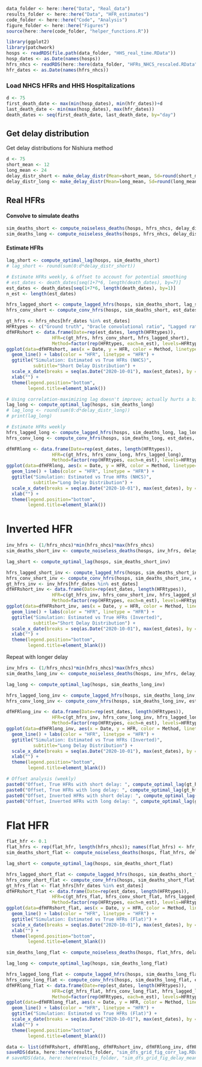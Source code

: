 ```r
data_folder <- here::here("Data", "Real_data")
results_folder <- here::here("Data", "HFR_estimates")
code_folder <- here::here("Code", "Analysis")
figure_folder <- here::here("Figures")
source(here::here(code_folder, "helper_functions.R"))

library(ggplot2)
library(patchwork)
hosps <- readRDS(file.path(data_folder, "HHS_real_time.RData"))
hosp_dates <- as.Date(names(hosps))
hfrs_nhcs <- readRDS(here::here(data_folder, "HFRs_NHCS_rescaled.RData"))
hfr_dates <- as.Date(names(hfrs_nhcs))

```



### Load NHCS HFRs and HHS Hospitalizations
```r
d <- 75
first_death_date <- max(min(hosp_dates), min(hfr_dates))+d
last_death_date <- min(max(hosp_dates), max(hfr_dates))
death_dates <- seq(first_death_date, last_death_date, by="day")
```


## Get delay distribution

Get delay distributions for Nishiura method

```r
d <- 75
short_mean <- 12
long_mean <- 24
delay_distr_short <- make_delay_distr(Mean=short_mean, Sd=round(short_mean*.9), d)
delay_distr_long <- make_delay_distr(Mean=long_mean, Sd=round(long_mean*.9), d)
```


## Real HFRs

#### Convolve to simulate deaths

```r
sim_deaths_short <- compute_noiseless_deaths(hosps, hfrs_nhcs, delay_distr_short, death_dates)
sim_deaths_long <- compute_noiseless_deaths(hosps, hfrs_nhcs, delay_distr_long, death_dates)
```

#### Estimate HFRs


```r
lag_short <- compute_optimal_lag(hosps, sim_deaths_short)
# lag_short <- round(sum(0:d*delay_distr_short))

# Estimate HFRs weekly, & offset to account for potential smoothing 
# est_dates <- death_dates[seq(1+7*6, length(death_dates), by=7)]
est_dates <- death_dates[seq(1+7*6, length(death_dates), by=1)]
n_est <- length(est_dates)
```


```r
hfrs_lagged_short <- compute_lagged_hfrs(hosps, sim_deaths_short, lag_short, w=1, dates=est_dates)
hfrs_conv_short <- compute_conv_hfrs(hosps, sim_deaths_short, est_dates, delay_distr_short, w=1)

gt_hfrs <- hfrs_nhcs[hfr_dates %in% est_dates]
HFRtypes <- c("Ground truth", "Oracle convolutional ratio", "Lagged ratio")
dfHFRshort <- data.frame(Date=rep(est_dates, length(HFRtypes)),
                 HFR=c(gt_hfrs, hfrs_conv_short, hfrs_lagged_short), 
                 Method=factor(rep(HFRtypes, each=n_est), levels=HFRtypes))
ggplot(data=dfHFRshort, aes(x = Date, y = HFR, color = Method, linetype=Method)) + 
  geom_line() + labs(color = "HFR", linetype = "HFR") + 
  ggtitle("Simulation: Estimated vs True HFRs (NHCS)",
          subtitle="Short Delay Distribution") +
  scale_x_date(breaks = seq(as.Date("2020-10-01"), max(est_dates), by = "3 months"), date_labels = "%b %Y") +
  xlab("") +
  theme(legend.position="bottom",
        legend.title=element_blank())


```


```r
# Using correlation-maximizing lag doesn't improve; actually hurts a bit
lag_long <- compute_optimal_lag(hosps, sim_deaths_long)
# lag_long <- round(sum(0:d*delay_distr_long))
# print(lag_long)

# Estimate HFRs weekly
hfrs_lagged_long <- compute_lagged_hfrs(hosps, sim_deaths_long, lag_long, w=1, dates=est_dates)
hfrs_conv_long <- compute_conv_hfrs(hosps, sim_deaths_long, est_dates, delay_distr_long, w=1)

dfHFRlong <- data.frame(Date=rep(est_dates, length(HFRtypes)),
                 HFR=c(gt_hfrs, hfrs_conv_long, hfrs_lagged_long), 
                 Method=factor(rep(HFRtypes, each=n_est), levels=HFRtypes))
ggplot(data=dfHFRlong, aes(x = Date, y = HFR, color = Method, linetype=Method)) + 
  geom_line() + labs(color = "HFR", linetype = "HFR") + 
  ggtitle("Simulation: Estimated vs True HFRs (NHCS)",
          subtitle="Long Delay Distribution") +
  scale_x_date(breaks = seq(as.Date("2020-10-01"), max(est_dates), by = "3 months"), date_labels = "%b %Y") +
  xlab("") +
  theme(legend.position="bottom",
        legend.title=element_blank())
```


# Inverted HFR


```r
inv_hfrs <- (1/hfrs_nhcs)*min(hfrs_nhcs)*max(hfrs_nhcs)
sim_deaths_short_inv <- compute_noiseless_deaths(hosps, inv_hfrs, delay_distr_short, death_dates)

lag_short <- compute_optimal_lag(hosps, sim_deaths_short_inv)

hfrs_lagged_short_inv <- compute_lagged_hfrs(hosps, sim_deaths_short_inv, lag_short, w=1, dates=est_dates)
hfrs_conv_short_inv <- compute_conv_hfrs(hosps, sim_deaths_short_inv, est_dates, delay_distr_short, w=1)
gt_hfrs_inv <- inv_hfrs[hfr_dates %in% est_dates]
dfHFRshort_inv <- data.frame(Date=rep(est_dates, length(HFRtypes)),
                 HFR=c(gt_hfrs_inv, hfrs_conv_short_inv, hfrs_lagged_short_inv), 
                 Method=factor(rep(HFRtypes, each=n_est), levels=HFRtypes))
ggplot(data=dfHFRshort_inv, aes(x = Date, y = HFR, color = Method, linetype=Method)) + 
  geom_line() + labs(color = "HFR", linetype = "HFR") + 
  ggtitle("Simulation: Estimated vs True HFRs (Inverted)",
          subtitle="Short Delay Distribution") +
  scale_x_date(breaks = seq(as.Date("2020-10-01"), max(est_dates), by = "3 months"), date_labels = "%b %Y") +
  xlab("") +
  theme(legend.position="bottom",
        legend.title=element_blank())

```

Repeat with longer delay

```r
inv_hfrs <- (1/hfrs_nhcs)*min(hfrs_nhcs)*max(hfrs_nhcs)
sim_deaths_long_inv <- compute_noiseless_deaths(hosps, inv_hfrs, delay_distr_long, death_dates)

lag_long <- compute_optimal_lag(hosps, sim_deaths_long_inv)

hfrs_lagged_long_inv <- compute_lagged_hfrs(hosps, sim_deaths_long_inv, lag_long, w=1, dates=est_dates)
hfrs_conv_long_inv <- compute_conv_hfrs(hosps, sim_deaths_long_inv, est_dates, delay_distr_long, w=1)

dfHFRlong_inv <- data.frame(Date=rep(est_dates, length(HFRtypes)),
                 HFR=c(gt_hfrs_inv, hfrs_conv_long_inv, hfrs_lagged_long_inv), 
                 Method=factor(rep(HFRtypes, each=n_est), levels=HFRtypes))
ggplot(data=dfHFRlong_inv, aes(x = Date, y = HFR, color = Method, linetype=Method)) + 
  geom_line() + labs(color = "HFR", linetype = "HFR") + 
  ggtitle("Simulation: Estimated vs True HFRs (Inverted)",
          subtitle="Long Delay Distribution") +
  scale_x_date(breaks = seq(as.Date("2020-10-01"), max(est_dates), by = "3 months"), date_labels = "%b %Y") +
  xlab("") +
  theme(legend.position="bottom",
        legend.title=element_blank())
```


```r
# Offset analysis (weekly)
paste0("Offset, True HFRs with short delay: ", compute_optimal_lag(gt_hfrs, hfrs_conv_short), " days")
paste0("Offset, True HFRs with long delay: ", compute_optimal_lag(gt_hfrs, hfrs_conv_long), " days")
paste0("Offset, Inverted HFRs with short delay: ", compute_optimal_lag(gt_hfrs_inv, hfrs_conv_short_inv), " days")
paste0("Offset, Inverted HFRs with long delay: ", compute_optimal_lag(gt_hfrs_inv, hfrs_conv_long_inv), " days")


```


# Flat HFR

```r
flat_hfr <- 0.1
flat_hfrs <- rep(flat_hfr, length(hfrs_nhcs)); names(flat_hfrs) <- hfr_dates
sim_deaths_short_flat <- compute_noiseless_deaths(hosps, flat_hfrs, delay_distr_short, death_dates)

lag_short <- compute_optimal_lag(hosps, sim_deaths_short_flat)

hfrs_lagged_short_flat <- compute_lagged_hfrs(hosps, sim_deaths_short_flat, lag_short, w=1, dates=est_dates)
hfrs_conv_short_flat <- compute_conv_hfrs(hosps, sim_deaths_short_flat, est_dates, delay_distr_short, w=1)
gt_hfrs_flat <- flat_hfrs[hfr_dates %in% est_dates]
dfHFRshort_flat <- data.frame(Date=rep(est_dates, length(HFRtypes)),
                 HFR=c(gt_hfrs_flat, hfrs_conv_short_flat, hfrs_lagged_short_flat), 
                 Method=factor(rep(HFRtypes, each=n_est), levels=HFRtypes))
ggplot(data=dfHFRshort_flat, aes(x = Date, y = HFR, color = Method, linetype=Method)) + 
  geom_line() + labs(color = "HFR", linetype = "HFR") + 
  ggtitle("Simulation: Estimated vs True HFRs (Flat)") +
  scale_x_date(breaks = seq(as.Date("2020-10-01"), max(est_dates), by = "3 months"), date_labels = "%b %Y") +
  xlab("") +
  theme(legend.position="bottom",
        legend.title=element_blank())

```

```r
sim_deaths_long_flat <- compute_noiseless_deaths(hosps, flat_hfrs, delay_distr_long, death_dates)

lag_long <- compute_optimal_lag(hosps, sim_deaths_long_flat)

hfrs_lagged_long_flat <- compute_lagged_hfrs(hosps, sim_deaths_long_flat, lag_long, w=1, dates=est_dates)
hfrs_conv_long_flat <- compute_conv_hfrs(hosps, sim_deaths_long_flat, est_dates, delay_distr_long, w=1)
dfHFRlong_flat <- data.frame(Date=rep(est_dates, length(HFRtypes)),
                 HFR=c(gt_hfrs_flat, hfrs_conv_long_flat, hfrs_lagged_long_flat), 
                 Method=factor(rep(HFRtypes, each=n_est), levels=HFRtypes))
ggplot(data=dfHFRlong_flat, aes(x = Date, y = HFR, color = Method, linetype=Method)) + 
  geom_line() + labs(color = "HFR", linetype = "HFR") + 
  ggtitle("Simulation: Estimated vs True HFRs (Flat)") +
  scale_x_date(breaks = seq(as.Date("2020-10-01"), max(est_dates), by = "3 months"), date_labels = "%b %Y") +
  xlab("") +
  theme(legend.position="bottom",
        legend.title=element_blank())

```

```r
data <- list(dfHFRshort, dfHFRlong, dfHFRshort_inv, dfHFRlong_inv, dfHFRshort_flat, dfHFRlong_flat)
saveRDS(data, here::here(results_folder, "sim_dfs_grid_fig_corr_lag.RData"))
# saveRDS(data, here::here(results_folder, "sim_dfs_grid_fig_delay_mean.RData"))

```

